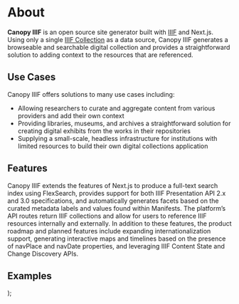 
# About

**Canopy IIIF** is an open source site generator built with [IIIF](https://iiif.io/) and Next.js. Using only a single [IIIF Collection](https://iiif.io/api/presentation/3.0/#51-collection) as a data source, Canopy IIIF generates a browseable and searchable digital collection and provides a straightforward solution to adding context to the resources that are referenced.

## Use Cases

Canopy IIIF offers solutions to many use cases including:

- Allowing researchers to curate and aggregate content from various providers and add their own context
- Providing libraries, museums, and archives a straightforward solution for creating digital exhibits from the works in their repositories
- Supplying a small-scale, headless infrastructure for institutions with limited resources to build their own digital collections application

## Features

Canopy IIIF extends the features of Next.js to produce a full-text search index using FlexSearch, provides support for both IIIF Presentation API 2.x and 3.0 specifications, and automatically generates facets based on the curated metadata labels and values found within Manifests. The platform’s API routes return IIIF collections and allow for users to reference IIIF resources internally and externally. In addition to these features, the product roadmap and planned features include expanding internationalization support, generating interactive maps and timelines based on the presence of navPlace and navDate properties, and leveraging IIIF Content State and Change Discovery APIs.

## Examples

<Slider id="/fixtures/iiif/collection/examples.json" />

  <Basic content={children} navigation="about" />
);
